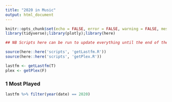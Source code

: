```yaml
---
title: "2020 in Music"
output: html_document
---
```


```r
knitr::opts_chunk$set(echo = FALSE, error = FALSE, warning = FALSE, message = FALSE)
library(tidyverse);library(plotly);library(here)

## NB Scripts here can be run to update everything until the end of the year, but eventually probably want to make a local hard copy of all data?

source(here::here('scripts', 'getLastfm.R'))
source(here::here('scripts', 'getPlex.R'))

lastfm <- getLastfm(T)
plex <- getPlex(F)
```

### 1 Most Played

```r
lastfm %>% filter(year(date) == 2020)
```
